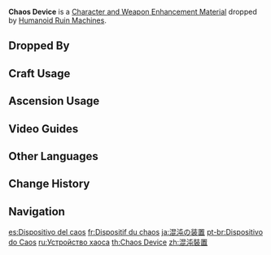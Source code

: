 {{Item Infobox
|id           = 112023
|image        = Item Chaos Device.png
|type         = Character and Weapon Enhancement Materials
|group        = Chaos Parts
|group2       = Elite Enemy Drops
|invCategory  = Character Development Items
|quality      = 2
|description  = Comes from ancient defunct relic structures. A part that once held the structure together. Its aesthetically-pleasing engineering is quite exquisite.
|source1      = Dropped by [[Humanoid Ruin Machines]]
|source2      = 
}}
'''Chaos Device''' is a [[Character and Weapon Enhancement Material]] dropped by [[Humanoid Ruin Machines]].

==Dropped By==
{{Dropped By}}

==Craft Usage==
{{Craft Usage}}

==Ascension Usage==
{{Ascension Usage}}

==Video Guides==
{{EVT
|video1   = https://youtu.be/EcwCjk-B08M
|caption1 = Farm Guide
}}

==Other Languages==
{{Other Languages
|en      = Chaos Device
|zhs     = 混沌装置
|zhs_rm  = Hùndùn Zhuāngzhì
|zht     = 混沌裝置
|zht_rm  = Hùndùn Zhuāngzhì
|zh_tl   = Chaos Device
|ja      = 混沌の装置
|ja_rm   = Konton no Souchi
|ja_tl   = Chaos Device
|ko      = 혼돈의 장치
|ko_rm   = Hondon-ui Jangchi
|ko_tl   = Chaotic Device
|es      = Dispositivo del caos
|es_tl   = Chaos Device
|fr      = Dispositif du chaos
|fr_tl   = Chaos Device
|ru      = Устройство хаоса
|ru_tl   = Chaos Device
|th      = Chaos Device
|vi      = Cấu Trúc Hỗn Độn
|vi_tl   = Chaos Structure
|de      = Chaos-Apparat
|de_tl   = Chaos Device
|id      = Chaos Device
|pt      = Dispositivo do Caos
|pt_tl   = Chaos Device
|tr      = Kaos Cihazı
|tr_tl   = 
|it      = Dispositivo del caos
|it_tl   = 
}}

==Change History==
{{Change History|1.0}}

==Navigation==
{{Development Item Navbox|Character and Weapon Enhancement Materials}}

[[es:Dispositivo del caos]]
[[fr:Dispositif du chaos]]
[[ja:混沌の装置]]
[[pt-br:Dispositivo do Caos]]
[[ru:Устройство хаоса]]
[[th:Chaos Device]]
[[zh:混沌裝置]]